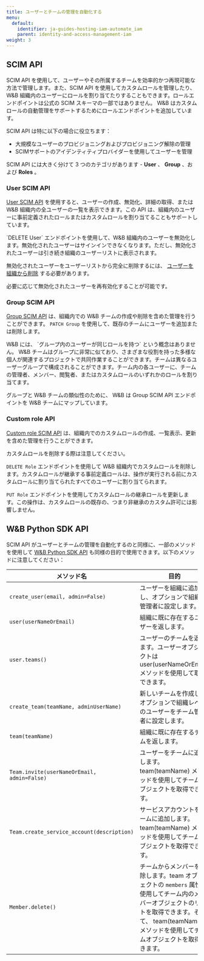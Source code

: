 ```yaml
---
title: ユーザーとチームの管理を自動化する
menu:
  default:
    identifier: ja-guides-hosting-iam-automate_iam
    parent: identity-and-access-management-iam
weight: 3
---
```


## SCIM API

SCIM API を使用して、ユーザーやその所属するチームを効率的かつ再現可能な方法で管理します。また、SCIM API を使用してカスタムロールを管理したり、 W&B 組織内のユーザーにロールを割り当てたりすることもできます。ロールエンドポイントは公式の SCIM スキーマの一部ではありません。 W&B はカスタムロールの自動管理をサポートするためにロールエンドポイントを追加しています。

SCIM API は特に以下の場合に役立ちます：

* 大規模なユーザーのプロビジョニングおよびプロビジョニング解除の管理
* SCIMサポートのアイデンティティプロバイダーを使用してユーザーを管理

SCIM API には大きく分けて 3 つのカテゴリがあります - **User** 、 **Group** 、および **Roles** 。

### User SCIM API

[User SCIM API](/ja/guides/hosting/iam/automate_iam/#user-scim-api) を使用すると、ユーザーの作成、無効化、詳細の取得、または W&B 組織内の全ユーザーの一覧を表示できます。この API は、組織内のユーザーに事前定義されたロールまたはカスタムロールを割り当てることもサポートしています。

<Note>
`DELETE User` エンドポイントを使用して、W&B 組織内のユーザーを無効化します。無効化されたユーザーはサインインできなくなります。ただし、無効化されたユーザーは引き続き組織のユーザーリストに表示されます。

無効化されたユーザーをユーザーリストから完全に削除するには、 [ユーザーを組織から削除](/ja/guides/hosting/iam/access-management/manage-organization/#remove-a-user) する必要があります。

必要に応じて無効化されたユーザーを再有効化することが可能です。
</Note>

### Group SCIM API

[Group SCIM API](/ja/guides/hosting/iam/automate_iam/#group-scim-api) は、組織内での W&B チームの作成や削除を含めた管理を行うことができます。 `PATCH Group` を使用して、既存のチームにユーザーを追加または削除します。

<Note>
W&B には、 `グループ内のユーザーが同じロールを持つ` という概念はありません。 W&B チームはグループに非常に似ており、さまざまな役割を持った多様な個人が関連するプロジェクトで共同作業することができます。チームは異なるユーザーグループで構成されることができます。チーム内の各ユーザーに、チームの管理者、メンバー、閲覧者、またはカスタムロールのいずれかのロールを割り当てます。

グループと W&B チームの類似性のために、 W&B は Group SCIM API エンドポイントを W&B チームにマップしています。
</Note>

### Custom role API

[Custom role SCIM API](/ja/guides/hosting/iam/scim/#role-resource) は、組織内でのカスタムロールの作成、一覧表示、更新を含めた管理を行うことができます。

<Warning>
カスタムロールを削除する際は注意してください。

`DELETE Role` エンドポイントを使用して W&B 組織内でカスタムロールを削除します。カスタムロールが継承する事前定義ロールは、操作が実行される前にカスタムロールに割り当てられたすべてのユーザーに割り当てられます。

`PUT Role` エンドポイントを使用してカスタムロールの継承ロールを更新します。この操作は、カスタムロールの既存の、つまり非継承のカスタム許可には影響しません。
</Warning>

## W&B Python SDK API

SCIM API がユーザーとチームの管理を自動化するのと同様に、一部のメソッドを使用して [W&B Python SDK API](/ja/ref/python/public-api/api) も同様の目的で使用できます。以下のメソッドに注意してください：

| メソッド名 | 目的 |
|-------------|---------|
| `create_user(email, admin=False)` | ユーザーを組織に追加し、オプションで組織の管理者に設定します。 |
| `user(userNameOrEmail)` | 組織に既に存在するユーザーを返します。 |
| `user.teams()` | ユーザーのチームを返します。ユーザーオブジェクトは user(userNameOrEmail) メソッドを使用して取得できます。 |
| `create_team(teamName, adminUserName)` | 新しいチームを作成し、オプションで組織レベルのユーザーをチーム管理者に設定します。 |
| `team(teamName)` | 組織に既に存在するチームを返します。 |
| `Team.invite(userNameOrEmail, admin=False)` | ユーザーをチームに追加します。team(teamName) メソッドを使用してチームオブジェクトを取得できます。 |
| `Team.create_service_account(description)` | サービスアカウントをチームに追加します。team(teamName) メソッドを使用してチームオブジェクトを取得できます。 |
| `Member.delete()` | チームからメンバーを削除します。team オブジェクトの `members` 属性を使用してチーム内のメンバーオブジェクトのリストを取得できます。そして、 team(teamName) メソッドを使用してチームオブジェクトを取得できます。 |